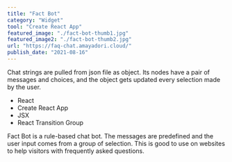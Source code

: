 ```yaml
---
title: "Fact Bot"
category: "Widget"
tool: "Create React App"
featured_image: "./fact-bot-thumb1.jpg"
featured_image2: "./fact-bot-thumb2.jpg"
url: "https://faq-chat.amayadori.cloud/"
publish_date: "2021-08-16"
---
```


Chat strings are pulled from json file as object. Its nodes have a pair of messages and choices, and the object gets updated every selection made by the user.

* React
* Create React App
* JSX
* React Transition Group

Fact Bot is a rule-based chat bot. The messages are predefined and the user input comes from a group of selection. This is good to use on websites to help visitors with frequently asked questions.
